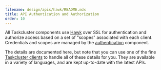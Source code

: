```yaml
---
filename: design/apis/hawk/README.mdx
title: API Authentication and Authorization
order: 10
---
```


All Taskcluster components use [Hawk](https://github.com/hueniverse/hawk) over
SSL for authentication and authorize access based on a set of "scopes"
associated with each client. Credentials and scopes are managed by the
[authentication](/docs/reference/platform/taskcluster-auth/references/api) component.

The details are documented here, but note that you can use one of the fine
[Taskcluster clients](/docs/manual/tools/clients) to handle all of these details for
you. They are available in a variety of languages, and are kept up-to-date
with the latest APIs.
